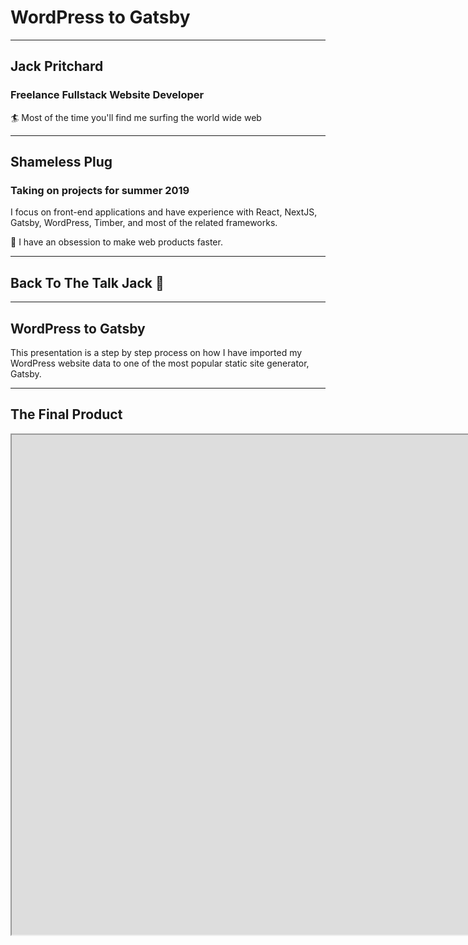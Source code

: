 

<Head>
	<title>WordPress to Gatsby</title>
</Head>

# WordPress to Gatsby

---

## Jack Pritchard

### Freelance Fullstack Website Developer

🏄‍ Most of the time you'll find me surfing the world wide web

---

## Shameless Plug

### Taking on projects for summer 2019

I focus on front-end applications and have experience with React, NextJS, Gatsby, WordPress, Timber, and most of the related frameworks.

🚀 I have an obsession to make web products faster.

---

## Back To The Talk Jack 👀

---

## WordPress to Gatsby

This presentation is a step by step process on how I have imported my WordPress website data to one of the most popular static site generator, Gatsby.

---

## The Final Product

<iframe src="https://whatjackhasmade.co.uk" height="800px" width="1600px" />

---

## Before We Get Started!

### Let us Define Some of the Technologies Being Used

---

# Our Backend 🍑

---

## WordPress

I assume many of you in the room know what WordPress is.

However, for those who need a recap, WordPress is an open source CMS (Content Management System).

Super popular, and used in a large portion of all sites on the web.

<Notes>
	Some crazy figure like WordPress runs 32% of the entire internet is often
	thrown around.
</Notes>

---

## Headless WordPress

WordPress setups often involve a theme which provides front-end and back-end files to render webpages.

Instead, we are going to be creating custom API endpoints in our WordPress theme and importing that data to Gatsby to render pages.

Essentially using WordPress as only a backend.

<Notes>
	I want to make this clear distinction that whilst WordPress is great for a large portion of general client sites and handling of data.

    We are not going to be solely relying on traditional PHP or Twig files to generate our pages.

</Notes>

---

## Gutenberg

For anyone using WordPress, I assume you know what Gutenberg is.

For better or for worse.

Gutenberg is the default content editor for WordPress as of 5.0.0

<Notes>
I know it has its issues.

However, I think the block building experience is here to stay.

</Notes>

---

## Advanced Custom Fields (ACF)

ACF is a must have for any developer looking to improve their themes.

ACF allows developers to add custom fields (who'd have thought?) to posts and pages on a WordPress site.

Not only this but as of ACF 5.8.0 (We are using a beta build) you can now attach custom fields to Gutenberg blocks.

---

# Our Frontend 🎨

---

## React ⚛

React is a popular javascript framework, often compared to Vue and Angular.

The concept in React is to create files as 'Components' and then import them into one another when required.

The syntax is at first intimidating but you will build pages with HTML, JavaScript and CSS (Another hot debate).

---

## Styled Components

Styled Components is a node package you can import into React that will allow you to define your CSS/SCSS within a component file.

Essentially allowing you to keep all code related to a component in one neat file.

As well as this, any data your component has access to, you can pass into styled components to render new CSS on the fly.

---

## Gatsby

Gatsby is a static site generator that can generate static HTML files from data imported into the framework.

The final result is that which encompasses all of the latest and greatest available in React tooling with an old-school feel of hosting a site made up of HTML, CSS and JS files alone.

<Notes>
As Gatsby is a fresh technology, many developers are opting to search for new CMS alternatives to WordPress which are compatible with Gatsby.

Either that or they are completely rebuilding their sites in markdown files.

I'm in favour of porting existing technologies to improve client usability and reduce the cost of embracing new technologies.

</Notes>

---

## Netlify

Netlify is one of the most delightful hosting platforms available.

Even better, it's completely free to get started with hosting static sites, it'll even automatically build and deploy our site when changes are made to our repositories.

---

### Backend

- WordPress
- Headless WordPress
- Gutenberg
- ACF

### Frontend

- React
- Styled Components
- Gatsby
- Netlify

---

## Still With Me? 😅

Don't be put off!

I know we've covered a few different technologies, but this talk is a step by step process.

<Notes>
	if you have any questions throughout the talk, I'll be taking a 2-minute break
	to answer questions on the backend and then a couple of minutes in the end to
	discuss the complete walkthrough.
</Notes>

---

## Let's Go!

---

## Queue Flashback

<iframe
	width="940"
	height="540"
	src="https://www.youtube.com/embed/oA-mHFPfDlQ"
	frameborder="0"
	allow="accelerometer; autoplay; encrypted-media; gyroscope; picture-in-picture"
	allowfullscreen
/>

---

## The Task (Project)

I had set myself a task, to rebuild my personal website https://whatjackhasmade.co.uk 🔌

<Notes>
Second plug

I thought this would be a great excuse to tidy up my MVP version of my website, as well as take some time out from client requirements.

</Notes>

---

## Designs

I'm a big fan of atomic design, for anyone unfamiliar, atomic design is a concept of looking at pages and slicing them into smaller and smaller components.

<Notes>
	Brad Frost is the dad of Atomic Design so I highly recommend checking out his
	material if you want to learn more.
</Notes>

---

## Homepage

---

<Image src="assets/images/homepage.png" size="800px" />

---

## Homepage - Disected

---

<Image src="assets/images/homepage-components.jpg" size="800px" />

---

## We'll Only Be Focussing on The Hero

---

<Image src="assets/images/hero.gif" size="800px" />

---

## Development Time

So we've got our designs, now time to start Developing

---

## WordPress

All we need to know is that we are running version 5 or above.

My WordPress environment is hosted at [https://wjhm.noface.app](https://wjhm.noface.app) on a shared hosting platform with PHP available.

---

## WordPress Plugins - Minimum Requirements

The only plugin we need to follow this process is ACF 5.8.0 Beta 3.0

<Notes>
Installing Beta 4.0 introduces breaking changes to how repeater fields are displayed later on.

When ACF 5.8.0 gets an official release I'll work on tweaking the process.

</Notes>

---

## WordPress plugins - My Setup

- ACF 5.8.0 Beta 3.0
- Enhanced Media Library
- Timber
- TinyPNG
- WP Migrate DB Pro
- WP Migrate DB Pro (Media Add-on)
- Yoast SEO

---

## WordPress Theme

To kickstart the WordPress theme, I've downloaded and installed the Timber Starter Theme.

Feel free to download my theme repository as a starting point and alter as you need to - [https://github.com/whatjackhasmade/WJHM-Wordpress-Theme](https://github.com/whatjackhasmade/WJHM-Wordpress-Theme)

<Notes>
	I've made a few alterations to the code but we'll dive into that in a moment.
</Notes>

---

## WordPress Theme Structure

---

<Image src="assets/images/theme-structure.png" size="500px" />

<Notes>
So far the setup is pretty standard, if you are unfamiliar with Timber, then you should in theory be able to do this without Timber.

The only alterations you will need to make is in how we register our Gutenberg blocks in a few slides.

</Notes>

---

## Removing Front-End Theme Files

To keep focus on a Headless WordPress build, I have for this project scraped all twig file templates and their components.

---

## WordPress Posts and Pages - WP Admin

---

<Image src="assets/images/posts.png" size="500px" />

---

## This is what we're left with

<iframe src="https://wjhm.noface.app" height="500px" width="1000px" />

---

## What we actually have

What we actually have - [https://wjhm.noface.app/wp-json/wp/v2/posts/](https://wjhm.noface.app/wp-json/wp/v2/posts/)

<Notes>
But what the heck is all of this?

These are REST API endpoints which allow for Create, Read, Update and Delete (CRUD) functions to your WordPress setup.

</Notes>

---

## WordPress REST API

Support for the WordPress REST API has been part of the project's core since version 4.7.0.

<Notes>
It opens doors as front-end frameworks are exploding in popularity.

You can now adopt WordPress to work fairly seamlessly with any of your preferred development workflows.

</Notes>

---

## Headless WordPress

So this is where the concept of headless WordPress comes into play.

We are using WordPress as a content management system only.

<Notes>
Displaying data that we can digest in whatever language we want.

As long as it accepts JSON!

</Notes>

---

## How far can you get with the existing API?

You can get pretty far in what you want to achieve with the existing API.

However, there are a few issues I have with the endpoints

---

## Issues with the existing API

### Bloated

The endpoints were built to include as many use cases as possible, as a result, it is bloated with meta information I don't need

---

## Issues with the existing API

### Limitations

You are limited to 100 results per page (I have over 200+ blogs I want to query without passing in several endpoints)

---

## Issues with the existing API

### Missing Data

I would love to get access to some ACF or Yoast SEO information from the endpoints but these are currently setup without plugins in mind

---

## Issues with the existing API

Great for setting HTML - Not for generating

---

## Creating Our Endpoints

Fortunately, you can hook into WordPress and create your own endpoints.

I've got a whole blog post about it on my company site -[https://noface.co.uk/rest-endpoint-wordpress-menus](https://noface.co.uk/rest-endpoint-wordpress-menus)

<Notes>
To save ourselves some time, I won't go into too much detail as we could literally have a whole presentation on creating endpoints.

That being said, I'll give you a quick overview.

</Notes>

---

## Creating Our Endpoints

FUNCTIONS.php

---

## Custom Endpoints ❤

Old Endpoint - [https://wjhm.noface.app/wp-json/wp/v2/posts/](https://wjhm.noface.app/wp-json/wp/v2/posts/)

Our Endpoint - [https://wjhm.noface.app/wp-json/posts/v2/all](https://wjhm.noface.app/wp-json/posts/v2/all)

---

## Now we have our endpoints

## Let's create some content

---

## Gutenberg - Disable Defaults

First, let's disable the defaults that Gutenberg is giving us

---

## Gutenberg - Disable Defaults

Disable-Gutenberg.php

<Notes>
With this code, we are essentially saying to Gutenberg, only display the blocks with these names.

Of course, the blocks haven't been created yet but this is to give you an idea of the blocks you'll need to add later.

</Notes>

---

## Revisiting Our Atomic Designs

Now before we go ahead and develop a building block, let's first pick the block we want to build and break it down.

One of my favourite components for a website is a hero component, so let's stick with that.

---

### Atoms That Create The Hero

In the hero component we have a few parts of data that will be editable.

- Background Colour
- Subheading
- Heading
- Paragraph

<Notes>
Now the list could continue with data such as height, font-size, text colour, etc.

But I don't want all of those things to be fluid, I only want the text and background colour to be customisable on a per hero basis.

</Notes>

---

### Create anatomy of data

To simplify the block even further, as I am the only content editor, I am going to make the hero component require two fields.

- Background Colour (ACF - Colour Picker)
- Content (ACF - WYSIWYG)

---

## Register the block in functions.php

The current documentation can be found at - [https://www.advancedcustomfields.com/resources/acf_register_block/](https://www.advancedcustomfields.com/resources/acf_register_block/)

With Timber documentation on 'acf_register_block' found at - [https://timber.github.io/docs/guides/gutenberg/](https://timber.github.io/docs/guides/gutenberg/)

<Notes>
	Now the register block documentation is still a WIP and I expect there to be
	updates in the coming months by Elliot (ACF Founder).
</Notes>

---

## Register the block in functions.php

Include code snippet for registering block

---

## Creating the twig file (optional)

Optionally, as you may have noticed when registering the hero block, we can render a .twig file with the contents of the fields.

<Notes>
I HIGHLY recommend including this for a clients site, as it will give them immediate previews of what the new content will include on the final site.

Otherwise you'll get confused clients asking why Jack has asked you to make a white screen.

</Notes>

---

## Register the block in ACF

---

<Image src="assets/images/acf-block-fields.png" size="500px" />

---

## Protip: acf-json folder

Quick protip, if you are an ACF Pro plugin user, creating a folder named 'acf-json' in your theme directory will save any configurations of your custom field groups to the theme.

<Notes>
	This is great when working locally and then deploying via version control.
</Notes>

---

## Push this to your online WordPress environment

With continous integration, my new block will be registered when I deploy.

Then I simply sync the ACF changes on the live site to grab the fields it expects.

---

<Image src="assets/images/acf-fields-sync.png" size="500px" />

---

## The Hero Component in Gutenberg

---

<Image src="assets/images/acf-hero-block.png" size="500px" />

<Notes>
This is what we are left with, a new Hero block component.

The layout is a bit hit and miss depending on what fields you include and how many you include, but it's a great start for ACF and registering blocks!

</Notes>

---

## Magic 🧝‍

It's like magic

This is something to get excited about for all your WordPress projects

Even if you aren't interested in React, Gatsby or the front-end portion of this presentation.

---

## So far so good

We've registered our custom block and it renders nicely in our backend.

The only issue is that the block doesn't solve the problem I have when it comes to pages.

---

## So far so good?

The blocks are great at generating HTML in our endpoints, but I don't want that, I want to generate HTML and CSS in our React application.

I want the endpoints to act as a list of ingredients, not cook the meal.

---

## Post JSON vs. Page JSON

Posts-gutenberg-problem.json

<Notes>
This is fine for posts as I don't want to be creating blocks for a blog post.

But when creating pages, I want full access to the blocks properties to use them as props in React.

</Notes>

---

## Confession

I'm not a PHP developer, I know how to achieve what I want, but it's not pretty with my skill level of PHP.

---

## Converting the content to JSON objects

I've created the following PHP fucntional files -

- get-acf-images.php
- get-acf-titles.php
- convert-the-content.php

For the most part, I've forgotten how they even work and would greatly appreciate any pull requests to my theme repository so I can improve my understanding of this area in the development process.

---

## Converting the Content to JSON objects

Include code example of convert_content

---

## Our New Content

Include page insights JSON

<Notes>
	The new content is a structured JSON object with the name of the block, and
	data associated with the block (content and background_colour fields).
</Notes>

---

## WHEW - Backend Complete

---

## Time to Take 2 minutes for Questions or Heckling

<Notes>
Grab yourselves some water, have a toilet break if you want

Fire away with any questions you may have, or heckle me if you're bored of this talk

</Notes>

---

## Frontend

Right let's get into the front-end of the website.

<Notes>
	This portion of the presentation is heavily decoupled from WordPress but we
	will be revisiting previous slides when registering new components.
</Notes>

---

## React - Recap

Just to recap, the front-end will be built with Gatsby which is completely dependant on React.

<Notes>
	I won't go too much into React and how to get started, for the most part if
	you have npm or yarn on your machine, you'll be fine setting up a new gatsby
	site.
</Notes>

---

## Gatsby - Overview

As of writing this Gatsby is now in version 2 of it's release.

It's free to download and get started, and the starter documentation can be found on their site - [https://www.gatsbyjs.org/docs/quick-start/](https://www.gatsbyjs.org/docs/quick-start/)

If you want to follow along with my site example, download the repository from - [https://github.com/whatjackhasmade/Don-t-call-it-a-comeback](https://github.com/whatjackhasmade/Don-t-call-it-a-comeback)

---

<Image src="assets/images/gatsby-workflow.png" size="500px" />

---

## Gatsby vs Traditional server

---

<Image src="assets/images/gatsby-vs-server.png" size="500px" />

---

## Benefits of Gatsby

- Hot reloading
- Enables an offline first approach
- No need for heavy queries
- No need for server queries
- Too much to list in one slide

---

## Gatsby Plugins

If we look again at the diagram of Gatsby's rendering process, you'll see that we have some form of data input for Gatsby to process.

---

## Gatsby Plugins

To gather the data, one of Gatsby's open source plugins can be plucked from their directory and installed via NPM and the gatsby-config.js file in our site root directory.

There are existing plugins for WordPress data, but I prefer to create my own.

---

## Creating our WordPress plugin

Plugin-wordpress.js code snippet

---

## Firing up our Gatsby site

To run the site, you'll need to have terminal access to the Gatsby root folder and run `yarn run dev` or `npm run dev`.

<Notes>
	Once started, Gatsby will begin preparing assets, data and any other
	configurations you've setup.
</Notes>

---

<Image src="assets/images/yarn-run-dev.png" size="700px" />

---

## Access to data via GraphQL

For most developers, querying data in WordPress is often done in the templating language itself via WordPress functions like the_title(); or get_field();

<Notes>Other developers may opt to query using SQL statements.</Notes>

---

## Access to data via GraphQL

However, with Gatsby we have access to the data in a language called GraphQL.

---

## GraphQL

To query the data Gatsby has access to, we can either pop open their friendly URL which for me is [http://localhost:8000/\_\_\_graphql](http://localhost:8000/___graphql)

---

## GraphQL

I prefer to use a tool called GraphQL Playground as it has a dark mode which helps with my vision!

---

<Image src="assets/images/graphql-playground.png" size="700px" />

---

## My First Gatsby GraphQL Query

---

<Image src="assets/images/graphql-playground-query.png" size="1200px" />

---

```
{
	allPost {
		edges {
			node {
				id
				date
				title
			}
		}
	}
}
```

---

## Pages in Gatsby

Similar to how with basic PHP setups, you can add a new page by adding a `blog.php` file and you'll then get a `/blog` path on your site.

The same can be done in Gatsby's `pages` directory.

---

## Auto-generate pages with JSON and GraphQL

We'll be skipping that and instead auto generating the pages based on the JSON available at our custom endpoints.

---

plugin-wordpress-generate.js

---

## Auto-generate pages with JSON and GraphQL

With the auto generating of the pages, we are passing the data values into the page and that data is accessible with something called 'props' in React.

---

## Accessing the data via props

Page.jsx

---

## Accessing the data via props

So now that pages are rendering with the template Page.jsx

We have access to the data we have specified in our plugin available to the template as a prop.

<Notes>
	The main data we want to access is the page content as that is our Gutenberg
	blocks layout object.
</Notes>

---

## Sanitizing and rendering components with the data

The data itself is still simply that, data.

To process the data we need to write some functions which check what type of block is available and then render the correct React component based on that.

<Notes>
	This is done with my ACFParser block, which is one of the largest files in my
	project.
</Notes>

---

## ACFParser block

Parser.jsx

---

## ACFParser block

If the parser detects the name `acf/hero` which we have in our endpoint then it will import that component with all of the layout, styles and logic related to it.

---

## Our Hero Component

Hero.jsx

---

## Our Hero Component

Our Hero component will have access to any data we pass in via the ACFParser.

<Notes>
	The two data fields we are importing are the background colour of the hero,
	and the WYSIWYG content.
</Notes>

---

## Building our pages

All that is left now is to start creating content in WordPress to be digested by Gatsby.

---

<Image src="assets/images/wordpress-create.png" size="1200px" />

---

## Styled Components

Remember way back at the start of this presentation I said we were using Styled Components?

The hero component is a great example of how it can be used effectively.

Simply changing the background colour value in WordPress means that we have updated the prop set in our component on render.

---

<Image src="assets/images/wordpress-create-hero-red.png" size="1200px" />

---

## Creating Future Components

1. Register block - Functions
2. Register block - Twig (Optional)
3. Register block - ACF
4. Find and Replace - Functions
5. React Component

---

## Hooking Netlify Up

So now we have a static site being generated. It's time to get this bad boy live for the world to see.

---

## Hooking Netlify Up

[https://app.netlify.com/](https://app.netlify.com/) are a great hosting solution as again it's FREE and they continously deploy on repository changes, warn you of insecure code references (HTTP vs. HTTPS).

---

## Hooking Netlify Up

Video of connecting

---

# 👋

## Hello World

---

## That's all folks

Thanks for letting me ramble, there may be a few points I had to trim out for the sanity of your ears, so if you have questions you want to ask, then please do and I'll try my best to answer!

---

## Contact Information

- jack@noface.co.uk
- whatjackhasmade on all socials
- whatjackhasmade.co.uk
- noface.co.uk
- NoFace is my company
